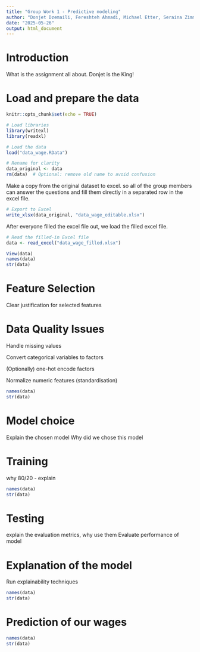 ```yaml
---
title: "Group Work 1 - Predictive modeling"
author: "Donjet Dzemaili, Fereshteh Ahmadi, Michael Etter, Seraina Zimmermann"
date: "2025-05-26"
output: html_document
---
```


# Introduction
What is the assignment all about. Donjet is the King! 

# Load and prepare the data

```r
knitr::opts_chunk$set(echo = TRUE)

# Load libraries
library(writexl)
library(readxl)

# Load the data
load("data_wage.RData")

# Rename for clarity
data_original <- data
rm(data)  # Optional: remove old name to avoid confusion

```

Make a copy from the original dataset to excel. so all of the group members can answer the questions and fill them directly in a separated row in the excel file. 
```r

# Export to Excel
write_xlsx(data_original, "data_wage_editable.xlsx")

```

After everyone filled the excel file out, we load the filled excel file. 

```r

# Read the filled-in Excel file
data <- read_excel("data_wage_filled.xlsx")

```

```r
View(data)
names(data)
str(data)

```
# Feature Selection
Clear justification for selected features

# Data Quality Issues 

Handle missing values

Convert categorical variables to factors

(Optionally) one-hot encode factors

Normalize numeric features (standardisation)

```r

names(data)
str(data)

```

# Model choice
Explain the chosen model
Why did we chose this model


# Training
why 80/20 - explain

```r

names(data)
str(data)

```

# Testing
explain the evaluation metrics, why use them
Evaluate performance of model

# Explanation of the model
Run explainability techniques

```r

names(data)
str(data)

```

# Prediction of our wages

```r

names(data)
str(data)

```

